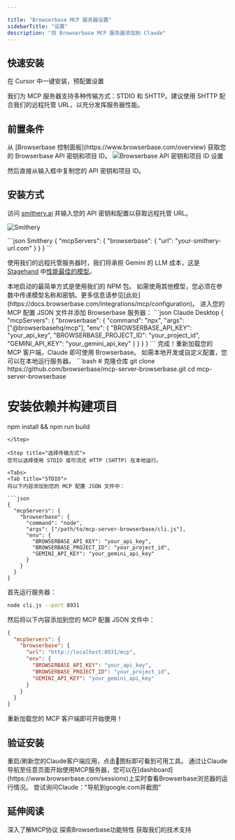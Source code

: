 ```yaml
---

title: "Browserbase MCP 服务器设置"
sidebarTitle: "设置"
description: "将 Browserbase MCP 服务器添加到 Claude"
---
```


## 快速安装

<Card title="通过 Cursor 安装" icon="arrow-pointer" href="cursor://anysphere.cursor-deeplink/mcp/install?name=browserbase&config=eyJjb21tYW5kIjoibnB4IEBicm93c2VyYmFzZWhxL21jcCIsImVudiI6eyJCUk9XU0VSQkFTRV9BUElfS0VZIjoiIiwiQlJPV1NFUkJBU0VfUFJPSkVDVF9JRCI6IiIsIkdFTUlOSV9BUElfS0VZIjoiIn19">
在 Cursor 中一键安装，预配置设置
</Card>

我们为 MCP 服务器支持多种传输方式：STDIO 和 SHTTP。建议使用 SHTTP 配合我们的远程托管 URL，以充分发挥服务器性能。

## 前置条件

<Steps>
<Step title="获取 Browserbase 凭证">
从 [Browserbase 控制面板](https://www.browserbase.com/overview) 获取您的 Browserbase API 密钥和项目 ID。

<Frame>
<img src="/images/quickstart/api-key.png" alt="Browserbase API 密钥和项目 ID 设置" />
</Frame>

然后直接从输入框中复制您的 API 密钥和项目 ID。
</Step>
</Steps>

## 安装方式

<Tabs>
<Tab title="远程 URL (SHTTP)">

访问 [smithery.ai](https://smithery.ai/server/@browserbasehq/mcp-browserbase) 并输入您的 API 密钥和配置以获取远程托管 URL。

![Smithery](../../../images/mcp/smithery.jpg)

<CodeGroup>
```json Smithery
{
  "mcpServers": {
    "browserbase": {
      "url": "your-smithery-url.com"
    }
  }
}
```
</CodeGroup>

使用我们的远程托管服务器时，我们将承担 Gemini 的 LLM 成本，这是 [Stagehand](https://www.stagehand.dev) 中[性能最佳的模型](https://www.stagehand.dev/evals)。

</Tab>

<Tab title="NPM 包 (STDIO)">
本地启动的最简单方式是使用我们的 NPM 包。

<Note>
如需使用其他模型，您必须在参数中传递模型名称和密钥。更多信息请参见[此处](https://docs.browserbase.com/integrations/mcp/configuration)。
</Note>

<Steps>
<Step title="添加到 MCP 配置">
进入您的 MCP 配置 JSON 文件并添加 Browserbase 服务器：

<CodeGroup>
```json Claude Desktop
{
  "mcpServers": {
    "browserbase": {
      "command": "npx",
      "args": ["@browserbasehq/mcp"],
      "env": {
        "BROWSERBASE_API_KEY": "your_api_key",
        "BROWSERBASE_PROJECT_ID": "your_project_id",
        "GEMINI_API_KEY": "your_gemini_api_key"
      }
    }
  }
}
```
</CodeGroup>
</Step>

<Step title="重启 MCP 客户端">
<Check>
完成！重新加载您的 MCP 客户端，Claude 即可使用 Browserbase。
</Check>
</Step>
</Steps>
</Tab>

<Tab title="本地开发">
如需本地开发或自定义配置，您可以在本地运行服务器。

<Steps>
<Step title="克隆并构建">
```bash
# 克隆仓库
git clone https://github.com/browserbase/mcp-server-browserbase.git
cd mcp-server-browserbase

# 安装依赖并构建项目
npm install && npm run build
```
</Step>

<Step title="选择传输方式">
您可以选择使用 STDIO 或可流式 HTTP (SHTTP) 在本地运行。

<Tabs>
<Tab title="STDIO">
将以下内容添加到您的 MCP 配置 JSON 文件中：

```json
{
  "mcpServers": {
    "browserbase": {
      "command": "node",
      "args": ["/path/to/mcp-server-browserbase/cli.js"],
      "env": {
        "BROWSERBASE_API_KEY": "your_api_key",
        "BROWSERBASE_PROJECT_ID": "your_project_id",
        "GEMINI_API_KEY": "your_gemini_api_key"
      }
    }
  }
}
```
</Tab>

<Tab title="SHTTP (自托管)">
首先运行服务器：

```bash
node cli.js --port 8931
```

然后将以下内容添加到您的 MCP 配置 JSON 文件中：

```json
{
  "mcpServers": {
    "browserbase": {
      "url": "http://localhost:8931/mcp",
      "env": {
        "BROWSERBASE_API_KEY": "your_api_key",
        "BROWSERBASE_PROJECT_ID": "your_project_id",
        "GEMINI_API_KEY": "your_gemini_api_key"
      }
    }
  }
}
```
</Tab>
</Tabs>
</Step>

<Step title="重启客户端">
<Check>
重新加载您的 MCP 客户端即可开始使用！
</Check>
</Step>
</Steps>
</Tab>
</Tabs>

## 验证安装

<Steps>
<Step title="重启Claude客户端">
重启/刷新您的Claude客户端应用，点击🔨图标即可看到可用工具。
</Step>

<Step title="测试集成">
通过让Claude导航至任意页面开始使用MCP服务器，您可以在[dashboard](https://www.browserbase.com/sessions)上实时查看Browserbase浏览器的运行情况。

<Tip>
尝试询问Claude："导航到google.com并截图"
</Tip>
</Step>
</Steps>

## 延伸阅读

<CardGroup cols={3}>
<Card title="模型上下文协议(MCP)文档" icon="book" href="https://modelcontextprotocol.io/introduction">
深入了解MCP协议
</Card>

<Card title="Browserbase文档" icon="globe" href="https://docs.browserbase.com">
探索Browserbase功能特性
</Card>

<Card title="技术支持" icon="headset" href="mailto:support@browserbase.com">
获取我们的技术支持
</Card>
</CardGroup>